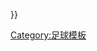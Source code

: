 {{fb team |t=卡爾斯耶拿|tan=卡尔蔡斯耶拿足球俱乐部|tc=GER|oc={{#if:{{{oc|}}}|{{{oc}}} }} }}<!--
--><noinclude>[[Category:足球模板]]</noinclude>